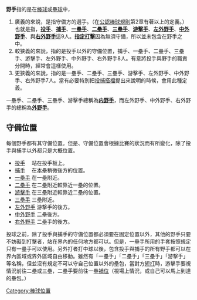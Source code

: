 '''野手'''指的是在[[棒球|棒球]]或[[壘球|壘球]]中，

# 廣義的來說，是指守備方的選手。（在[[公認棒球規則|公認棒球規則]]第2章有著以上的定義。）也就是指，'''[[投手|投手]]'''、'''[[捕手|捕手]]'''、'''[[一壘手|一壘手]]'''、'''[[二壘手|二壘手]]'''、'''[[三壘手|三壘手]]'''、'''[[游擊手|游擊手]]'''、'''[[左外野手|左外野手]]'''、'''[[中外野手|中外野手]]'''、與'''[[右外野手|右外野手]]'''這9人。'''[[指定打擊|指定打擊]]'''因為無須守備，所以並未包含在野手之中。
# 較狭義的來說，指的是投手以外的守備位置，捕手、一壘手、二壘手、三壘手、游擊手、左外野手、中外野手、右外野手8人。有意將投手與野手的職責分開時，經常會這樣使用。
# 更狭義的來說，指的是一壘手、二壘手、三壘手、游擊手、左外野手、中外野手、右外野手7人。當有必要特別把[[投捕搭檔|投捕搭檔]]提出來說明的時候，會用此種定義。

一壘手、二壘手、三壘手、游擊手總稱為'''[[内野手|内野手]]'''，而左外野手、中外野手、右外野手的總稱為'''[[外野手|外野手]]'''。

== 守備位置 ==
每個野手都有其守備位置。但是、守備位置會根據比賽的狀況而有所變化，除了投手與捕手以外都只是大概位置。

*[[投手|投手]]　     站在投手板上。
*[[捕手|捕手]]　     在[[本壘|本壘]]稍微後方的位置。
*[[一壘手|一壘手]]     在一壘附近。
*[[二壘手|二壘手]]     在二壘附近較靠近一壘的位置。
*[[游擊手|游擊手]]     在三壘附近較靠近二壘的位置。
*[[三壘手|三壘手]]     三壘附近。
*[[左外野手|左外野手]]   游撃手的後方。
*[[中外野手|中外野手]]   二壘後方。
*[[右外野手|右外野手]]   二壘手的後方。

投球之前，除了投手與捕手的守備位置都必須要在固定位置以外，其他的野手只要不妨礙到打擊者，站在界內的任何地方都可以。但是，一壘手所用的手套按照規定只有一壘手可以使用。另外打者打中球以後，包含投手與捕手的所有野手都可以在界內區域或界外區域自由移動。雖然有「一壘手」「二壘手」「三壘手」「游撃手」等名稱，但並沒有規定不可以守自己位置以外的壘包，當對方[[犧牲打|短打]]時，游擊手要視情況前往二壘或三壘，二壘手要前往一壘[[補位|補位]]（視場上情況，或自己可以馬上到達的壘包。）

{{Baseball Positions}}
{{Baseball-stub}}

[[Category:棒球位置|Category:棒球位置]]